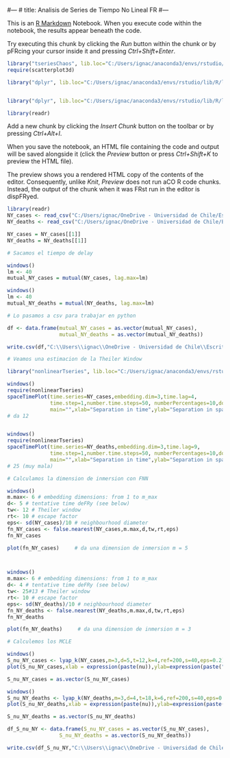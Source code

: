 #---
# title: Analisis de Series de Tiempo No Lineal FR
#---

This is an [R Markdown](http://rmarkdown.rstudio.com) Notebook. When you execute code within the notebook, the results appear beneath the code. 

Try executing this chunk by clicking the *Run* button within the chunk or by pFRcing your cursor inside it and pressing *Ctrl+Shift+Enter*. 

```r
library("tseriesChaos", lib.loc="C:/Users/ignac/anaconda3/envs/rstudio/lib/R/library")
require(scatterplot3d)

library("dplyr", lib.loc="C:/Users/ignac/anaconda3/envs/rstudio/lib/R/library")


library("dplyr", lib.loc="C:/Users/ignac/anaconda3/envs/rstudio/lib/R/library")

library(readr)
```

Add a new chunk by clicking the *Insert Chunk* button on the toolbar or by pressing *Ctrl+Alt+I*.

When you save the notebook, an HTML file containing the code and output will be saved alongside it (click the *Preview* button or press *Ctrl+Shift+K* to preview the HTML file).

The preview shows you a rendered HTML copy of the contents of the editor. Consequently, unlike *Knit*, *Preview* does not run aCO R code chunks. Instead, the output of the chunk when it was FRst run in the editor is dispFRyed.
```r
library(readr)
NY_cases <- read_csv("C:/Users/ignac/OneDrive - Universidad de Chile/Escritorio/Practica-II-Covid-1/Presentacion/NY_cases")
NY_deaths <- read_csv("C:/Users/ignac/OneDrive - Universidad de Chile/Escritorio/Practica-II-Covid-1/Presentacion/NY_deaths")

NY_cases = NY_cases[[1]]
NY_deaths = NY_deaths[[1]]
```

```r
# Sacamos el tiempo de delay

windows()
lm <- 40
mutual_NY_cases = mutual(NY_cases, lag.max=lm)

windows()
lm <- 40
mutual_NY_deaths = mutual(NY_deaths, lag.max=lm)

# Lo pasamos a csv para trabajar en python

df <- data.frame(mutual_NY_cases = as.vector(mutual_NY_cases),
                 mutual_NY_deaths = as.vector(mutual_NY_deaths))

write.csv(df,"C:\\Users\\ignac\\OneDrive - Universidad de Chile\\Escritorio\\Practica-II-Covid-1\\Presentacion\\AMI_NY.csv", row.names = FALSE)
```
```r
# Veamos una estimacion de la Theiler Window

library("nonlinearTseries", lib.loc="C:/Users/ignac/anaconda3/envs/rstudio/lib/R/library")

windows()
require(nonlinearTseries)
spaceTimePlot(time.series=NY_cases,embedding.dim=3,time.lag=4,
              time.step=1,number.time.steps=50, numberPercentages=10,do.plot=TRUE,
              main="",xlab="Separation in time",ylab="Separation in space")
# da 12


windows()
require(nonlinearTseries)
spaceTimePlot(time.series=NY_deaths,embedding.dim=3,time.lag=9,
              time.step=1,number.time.steps=50, numberPercentages=10,do.plot=TRUE,
              main="",xlab="Separation in time",ylab="Separation in space")
# 25 (muy mala)

```

```r
# Calculamos la dimension de inmersion con FNN

windows()
m.max<- 6 # embedding dimensions: from 1 to m_max
d<- 5 # tentative time deFRy (see below)
tw<- 12 # Theiler window
rt<- 10 # escape factor
eps<- sd(NY_cases)/10 # neighbourhood diameter
fn_NY_cases <- false.nearest(NY_cases,m.max,d,tw,rt,eps)
fn_NY_cases

plot(fn_NY_cases)     # da una dimension de inmersion m = 5



windows()
m.max<- 6 # embedding dimensions: from 1 to m_max
d<- 4 # tentative time deFRy (see below)
tw<- 25#13 # Theiler window
rt<- 10 # escape factor
eps<- sd(NY_deaths)/10 # neighbourhood diameter
fn_NY_deaths <- false.nearest(NY_deaths,m.max,d,tw,rt,eps)
fn_NY_deaths

plot(fn_NY_deaths)     # da una dimension de inmersion m = 3


```
```r
# Calculemos los MCLE

windows()
S_nu_NY_cases <- lyap_k(NY_cases,m=3,d=5,t=12,k=4,ref=200,s=40,eps=0.2)
plot(S_nu_NY_cases,xlab = expression(paste(nu)),ylab=expression(paste("S",(nu))))

S_nu_NY_cases = as.vector(S_nu_NY_cases)

windows()
S_nu_NY_deaths <- lyap_k(NY_deaths,m=3,d=4,t=18,k=6,ref=200,s=40,eps=0.2)
plot(S_nu_NY_deaths,xlab = expression(paste(nu)),ylab=expression(paste("S",(nu))))

S_nu_NY_deaths = as.vector(S_nu_NY_deaths)

```
```r

df_S_nu_NY <- data.frame(S_nu_NY_cases = as.vector(S_nu_NY_cases),
                 S_nu_NY_deaths = as.vector(S_nu_NY_deaths))

write.csv(df_S_nu_NY,"C:\\Users\\ignac\\OneDrive - Universidad de Chile\\Escritorio\\Practica-II-Covid-1\\Presentacion\\S_nu_NY.csv", row.names = FALSE)


```

